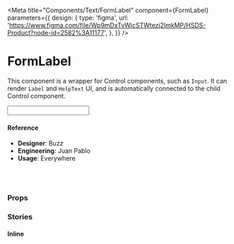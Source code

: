 
<Meta
  title="Components/Text/FormLabel"
  component={FormLabel}
  parameters={{
    design: {
      type: 'figma',
      url:
        'https://www.figma.com/file/Wp9mDxTvWicSTWtezj2ImkMP/HSDS-Product?node-id=2582%3A11177',
    },
  }}
/>

# FormLabel

This component is a wrapper for Control components, such as `Input`. It can render `Label` and `HelpText` UI, and is automatically connected to the child Control component.

<Canvas>
  <Story name="default">
    <Page>
      <Page.Card>
        <FormGroup>
          <FormLabel
            label="This is the label for the Input down there"
            helpText="Ignore this message, says nothing interesting."
          >
            <Input />
          </FormLabel>
        </FormGroup>
      </Page.Card>
    </Page>
  </Story>
</Canvas>

#### Reference

- **Designer**: Buzz
- **Engineering**: Juan Pablo
- **Usage**: Everywhere

<br />
<br />

### Props

<ArgsTable of={FormLabel} />

### Stories

#### Inline

<Canvas>
  <Story name="Inline">
    <Page>
      <Page.Card>
        <FormGroup>
          <FormLabel label="Label for the Switch" isInline>
            <Switch />
          </FormLabel>
        </FormGroup>
      </Page.Card>
      <Page.Card>
        <FormGroup>
          <FormLabel
            label="Label for the Switch"
            helpText="Enable this feature or you might regret it later."
            isInline
          >
            <Switch />
          </FormLabel>
        </FormGroup>
      </Page.Card>
      <Page.Card>
        <FormGroup>
          <FormLabel
            label="Label for the Switch"
            helpText="Enable this feature or you might regret it later.Enable this feature or you might regret it later.Enable this feature or you might regret it later."
            isInline
          >
            <Switch />
          </FormLabel>
        </FormGroup>
      </Page.Card>
    </Page>
  </Story>
</Canvas>
